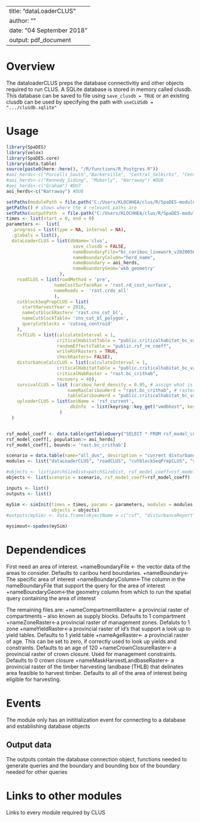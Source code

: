 <!--
Copyright 2020 Province of British Columbia
 
Licensed under the Apache License, Version 2.0 (the "License");
you may not use this file except in compliance with the License.
You may obtain a copy of the License at
 
http://www.apache.org/licenses/LICENSE-2.0
 
Unless required by applicable law or agreed to in writing, software distributed under the License is distributed on an "AS IS" BASIS,
WITHOUT WARRANTIES OR CONDITIONS OF ANY KIND, either express or implied.
See the License for the specific language governing permissions and limitations under the License.-->

---
title: "dataLoaderCLUS"
author: ""
date: "04 September 2018"
output: pdf_document
---

# Overview

The dataloaderCLUS preps the database connectivitiy and other objects required to run CLUS. A SQLite database is stored in memory called clusdb. This database can be saved to file using `save_clusdb = TRUE` or an existing clusdb can be used by specifying the path with `useCLUSdb = ".../clusdb.sqlite"`


# Usage

```r
library(SpaDES)
library(velox)
library(SpaDES.core)
library(data.table)
source(paste0(here::here(), "/R/functions/R_Postgres.R"))
#aoi_herds<-c("Purcells_South","Barkerville", "Central_Selkirks", "Central_Rockies", "Columbia_North", "Columbia_South", "Frisby_Boulder", "Groundhog", "Hart_Ranges", "Narrow_Lake", "North_Cariboo",  "South_Selkirks","Wells_Gray_North", "Wells_Gray_South") #DU9
#aoi_herds<-c("Kennedy_Siding", "Moberly", "Narraway") #DU8
#aoi_herds<-c("Graham") #DU7
aoi_herds<-c("Narraway") #DU8

setPaths(modulePath = file.path("C:/Users/KLOCHHEA/clus/R/SpaDES-modules"))
getPaths() # shows where the 4 relevant paths are
setPaths(outputPath  = file.path("C:/Users/KLOCHHEA/clus/R/SpaDES-modules/dataLoaderCLUS/outputs"))  
times <- list(start = 0, end = 0)
parameters <-  list(
  .progress = list(type = NA, interval = NA),
  .globals = list(),
  dataLoaderCLUS = list(dbName='clus',
                         save_clusdb = FALSE,
                         nameBoundaryFile="bc_caribou_linework_v20200507_shp_core_matrix",
                         nameBoundaryColumn="herd_name",
                         nameBoundary = aoi_herds,
                         nameBoundaryGeom='wkb_geometry'
                    ),
    roadCLUS = list(roadMethod = 'pre', 
                  nameCostSurfaceRas = 'rast.rd_cost_surface', 
                  nameRoads =  'rast.crds_all'
                  ),
    cutblockSeqPrepCLUS = list(
      startHarvestYear = 2018,
      nameCutblockRaster= 'rast.cns_cut_bl',
      nameCutblockTable= 'cns_cut_bl_polygon',
      queryCutblocks = 'cutseq_centroid'
    ),
    rsfCLUS = list(calculateInterval = 1, 
                   criticalHabitatTable = "public.criticalhabitat_bc_vat",
                   randomEffectsTable = "public.rsf_re_coeff",
                   writeRSFRasters = TRUE,
                   checkRasters= FALSE),
    disturbanceCalcCLUS = list(calculateInterval = 1, 
                   criticalHabitatTable = "public.criticalhabitat_bc_vat",
                   criticalHabRaster = "rast.bc_crithab",
                   recovery = 40),
    survivalCLUS = list (caribou_herd_density = 0.05, # assign what is appropriate for the herd
                       nameRasCaribouHerd = "rast.bc_crithab", # raster of herd boundaries
                       tableCaribouHerd = "public.criticalhabitat_bc_vat"),
    uploaderCLUS = list(aoiName = 'rsf_current',
                        dbInfo  = list(keyring::key_get("vmdbhost", keyring="postgreSQL"), keyring::key_get("vmdbuser", keyring="postgreSQL"), keyring::key_get("vmdbpass", keyring="postgreSQL"),  keyring::key_get("vmdbname", keyring="postgreSQL"))
                    )
  )


rsf_model_coeff <- data.table(getTableQuery("SELECT * FROM rsf_model_coeff WHERE population = 'DU8' and  species = 'caribou' and season IN ('A')"))
rsf_model_coeff[, population:= aoi_herds]
rsf_model_coeff[, bounds:= 'rast.bc_crithab']

scenario = data.table(name="all_dus", description = "current disturbances")
modules <- list("dataLoaderCLUS", "roadCLUS", "cutblockSeqPrepCLUS", "survivalCLUS", "rsfCLUS", "disturbanceCalcCLUS", "uploaderCLUS")

#objects <- list(patchSizeDist=patchSizeDist, rsf_model_coeff=rsf_model_coeff , scenario = scenario)
objects <- list(scenario = scenario, rsf_model_coeff=rsf_model_coeff)

inputs <- list()
outputs <- list()

mySim <- simInit(times = times, params = parameters, modules = modules,
                 objects = objects)
#outputs(mySim) <- data.frame(objectName = c("rsf", "disturbanceReport", "tableSurvival"))

mysimout<-spades(mySim)

```

# Dependendices

First need an area of interest.
+nameBoundaryFile <- the vector data of the areas to consider. Defaults to caribou herd boundaries.
+nameBoundary<-The specific area of interest
+nameBoundaryColumn<-The column in the nameBoundaryFile that support the query for the area of interest
+nameBoundaryGeom<-the geometry column from which to run the spatial query containing the area of interest

The remaining files are:
+nameCompartmentRaster<- a provincial raster of compartments -- also known as supply blocks. Defaults to 1 compartment
+nameZoneRaster<-a provincial raster of management zones. Defaluts to 1 zone
+nameYieldRaster<-a provincial raster of id's that support a look up to yield tables. Defaults to 1 yield table
+nameAgeRaster<- a provincial raster of age. This can be set to zero, if correctly used to look up yields and constraints. Defaults to an age of 120
+nameCrownClosureRaster<- a provincial raster of crown closure. Used for management constraints. Defaults to 0 crown closure
+nameMaskHarvestLandbaseRaster<- a provincial raster of the timber harvesting landbase (THLB) that delinates area feasible to harvest timber. Defaults to all of the area of interest being eligible for harvesting.

# Events

The module only has an inititialization event for connecting to a database and establishing database objects


## Output data

The outputs contain the database connection object, functions needed to generate queries and the boundary and bounding box of the boundary needed for other queries

# Links to other modules

Links to every module required by CLUS

